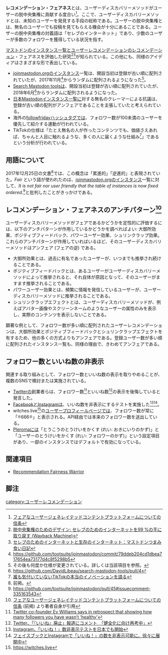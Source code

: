 '''レコメンデーション・フェアネス'''とは、ユーザーディスカバリーメソッドがユーザーの脱中央集権に貢献する度合い<ref>[https://gitlab.com/hakabahitoyo/creed-of-fair-user-generated-content-platforms/-/blob/master/README.md フェアなユーザージェネレイテッドコンテントプラットフォームについての信条]</ref>。ここで、ユーザーディスカバリーメソッドとは、未知のユーザーを発見する手段の総称である。ユーザーの脱中央集権とは、無名のユーザーでも投稿を見てもらえる機会が十分にあることである。ユーザーの脱中央集権の対義語は「セレブのインターネット」であり、少数のユーザーが多数のフォロワーを獲得している状況を指す。

[[Mastodon|マストドン]]の[[インスタンスの一覧を提供するウェブサイト|インスタンス一覧]]と[[ユーザーレコメンデーション]]のレコメンデーション・フェアネスを評価した研究<ref>[https://web.archive.org/web/20180105170641/https://hakabahitoyo.wordpress.com/ 脱中央集権のためのデザイン: セレブのためのインターネットを99 %の手に取り戻す (Wayback Machine)]</ref><ref>[https://www.itmedia.co.jp/news/articles/1712/25/news107.html セレブのためのインターネットと生存のインターネット：マストドンつまみ食い日記]</ref>が知られている。この他にも、同様のアイディアはさまざまな形で表出している。

* [[joinmastodon.org]]のインスタンス一覧は、開設当初は登録が古い順に配列されていたが、2017年11月<ref>https://github.com/tootsuite/joinmastodon/commit/79ddeb204cd1dbea717654ea73177d4c8f5298b5</ref>からランダムに配列されるようになった<ref>その後も何度か仕様が変更されている。詳しくは当該項目を参照。</ref>。
* [[Search Mastodon tools]]は、開設当初は登録が古い順に配列されていたが、2018年6月<ref>https://github.com/DavidLibeau/search-mastodon-tools/pull/4</ref>からランダムに配列されるようになった。
* [[日本Mastodonインスタンス一覧]]に対する無名のクレーマーによる抗議は、登録が古い順の配列がアンフェアであることを主張していたと考えられている。
* 海外の[[followfriday]]ハッシュタグでは、フォロワー数が100未満のユーザーを優先して紹介する運動が行われている。
* TikTokの仕様は「たとえ無名の人が作ったコンテンツでも、価値さえあれば、ちゃんと人目に触れるような、多くの人に届くような仕組み<ref>[https://toricago.hatenablog.com/entry/2019/01/02/080000 誰も気付いていないTikTokの本当のイノベーションを語る]</ref>」であるという分析が行われている。

==用語について==

2017年12月25日の文書<ref>前掲。</ref>では、この概念は「累進的」「逆進的」と表現されていた。''Fair'' という語が使われたのは、[[joinmastodon.org]]のインスタンス一覧に対して、''It is not fair nor user friendly that the table of instances is now fixed ordered.''<ref>https://github.com/tootsuite/joinmastodon/pull/45#issuecomment-335163543</ref>と批判したことがきっかけである。

==レコメンデーション・フェアネスのアンチパターン<ref>[https://gitlab.com/hakabahitoyo/creed-of-fair-user-generated-content-platforms/-/blob/master/README.md フェアなユーザージェネレイテッドコンテントプラットフォームについての信条] (前掲) より著者自身が引用</ref>==

ユーザーディスカバリーメソッドがフェアであるかどうかを定性的に評価するには、以下のアンチパターンが作用しているかどうかを調べればよい: 大御所効果、ポジティブフィードバック、パワーユーザー効果、シュリンクラップ効果。これらのアンチパターンが作用していればいるほど、そのユーザーディスカバリーメソッドはアンフェア (フェアの逆) である。

* 大御所効果とは、過去に有名であったユーザーが、いつまでも推挙され続けることである。
* ポジティブフィードバックとは、あるユーザーがユーザーディスカバリーメソッドによって推挙されると、それ自体が原因となって、そのユーザーがますます推挙されることである。
* パワーユーザー効果とは、頻繁に情報を発信しているユーザーが、ユーザーディスカバリーメソッドに推挙されることである。
* シュリンクラップエフェクトとは、ユーザーディスカバリーメソッドが、例えばアバター画像やスクリーンネームのようなユーザーの属性のみを表示し、実際のコンテンツを表示しないことである。

顕著な例として、フォロワー数が多い順に配列されたユーザーレコメンデーションは、大御所効果とポジティブフィードバックとシュリンクラップエフェクトを有するため、他の多くの方式よりもアンフェアである。登録ユーザー数が多い順に配列されたインスタンス一覧も、同様の理由で、きわめてアンフェアである。

==フォロワー数といいね数の非表示==

関連する取り組みとして、フォロワー数といいね数の表示を取りやめることが、複数のSNSで検討または実施されている。

* [[Twitter]]の創業者らは、フォロワー数<ref>[https://www.recode.net/2018/11/8/18075998/ev-williams-twitter-follower-count-health-popularity Twitter co-founder Ev Williams says in retrospect that showing how many followers you have wasn’t ‘healthy’]</ref>といいね数<ref>[http://www.itmedia.co.jp/news/articles/1810/30/news084.html Twitter、「『いいね』廃止」報道にコメント　「健全化に向け再考中」]</ref>の表示を後悔していると発言した。
* [[Facebook]]とInstagramは、いいね数を非表示にするテストを実施した<ref>[https://www.itmedia.co.jp/news/articles/1907/19/news059.html Instagram、「いいね！」数非表示テストを日本でも開始]</ref><ref>[https://jp.techcrunch.com/2021/06/05/2021-05-26-facebook-and-instagram-will-now-allow-users-to-hide-like-counts-on-posts/ フェイスブックとInstagramで「いいね！」の数を非表示可能に、徐々に展開中]</ref>。
* witches.live<ref>https://witches.live</ref>の[[ユーザープロフィールページ]]では、フォロワー数が常に「⛧666⛧」と表示される。API経由では本来のフォロワー数を送出している。
* [[Pleroma]]には「とうこうのとうけいをかくす (れい: おきにいりのかず)」と「ユーザーのとうけいをかくす (れい: フォロワーのかず)」という設定項目があり、一部のインスタンスではデフォルトで有効になっている。

==関連項目==
* [[Recommendation Fairness Warrior]]

==脚注==
<references />

{{DEFAULTSORT:れこめんでえしよんふえあねす}}
[[category:ユーザーレコメンデーション]]